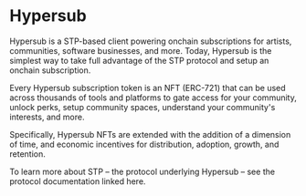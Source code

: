 # Hypersub

Hypersub is a STP-based client powering onchain subscriptions for artists, communities, software businesses, and more. Today, Hypersub is the simplest way to take full advantage of the STP protocol and setup an onchain subscription.

Every Hypersub subscription token is an NFT (ERC-721) that can be used across thousands of tools and platforms to gate access for your community, unlock perks, setup community spaces, understand your community's interests, and more.

Specifically, Hypersub NFTs are extended with the addition of a dimension of time, and economic incentives for distribution, adoption, growth, and retention. 

To learn more about STP – the protocol underlying Hypersub – see the protocol documentation linked here.